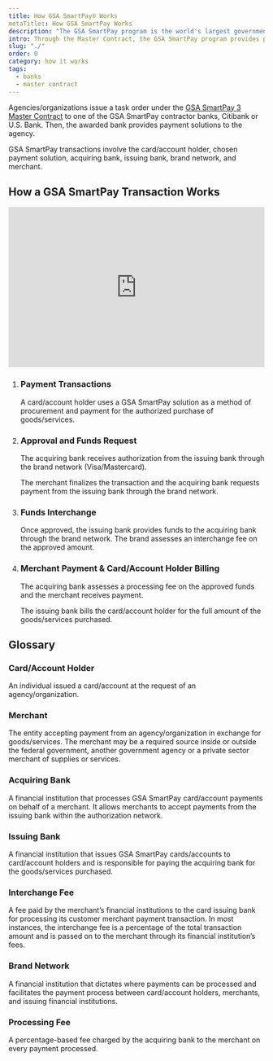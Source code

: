 ```yaml
---
title: How GSA SmartPay® Works
metaTitle:: How GSA SmartPay Works
description: "The GSA SmartPay program is the world's largest government charge card and commercial payment solutions program."
intro: Through the Master Contract, the GSA SmartPay program provides payment solutions to support mission needs.
slug: "./"
order: 0
category: how it works
tags:
  - banks
  - master contract
---
```


Agencies/organizations issue a task order under the [GSA SmartPay 3 Master Contract](/about/master-contract/) to one of the GSA SmartPay contractor banks, Citibank or U.S. Bank. Then, the awarded bank provides payment solutions to the agency.

GSA SmartPay transactions involve the card/account holder, chosen payment solution, acquiring bank, issuing bank, brand network, and merchant.

## How a GSA SmartPay Transaction Works

<iframe width="100%" height="315" src="https://www.youtube.com/embed/sfWxZlbZwgo?rel=0" title="YouTube video player" frameborder="0" allow="accelerometer; 
clipboard-write; encrypted-media; gyroscope; picture-in-picture; web-share" allowfullscreen sandbox="allow-scripts allow-same-origin allow-popups"></iframe>

<ol class="usa-process-list">
  <li class="usa-process-list__item">
    <h3 class="usa-process-list__heading">Payment Transactions</h3>
    <p class="margin-top-05">
      A card/account holder uses a GSA SmartPay solution as a method of procurement and payment for the authorized purchase of goods/services.
    </p>
  </li>
  <li class="usa-process-list__item">
    <h3 class="usa-process-list__heading">Approval and Funds Request</h3>
    <p>
      The acquiring bank receives authorization from the issuing bank through the brand network (Visa/Mastercard).
    </p>
    <p>
      The merchant finalizes the transaction and the acquiring bank requests payment from the issuing bank through the brand network.
    </p>
  </li>
  <li class="usa-process-list__item">
    <h3 class="usa-process-list__heading">Funds Interchange</h3>
    <p>
      Once approved, the issuing bank provides funds to the acquiring bank through the brand network. The brand assesses an interchange fee on the approved amount.
    </p>
  </li>
    <li class="usa-process-list__item">
    <h3 class="usa-process-list__heading">Merchant Payment & Card/Account Holder Billing</h3>
    <p>
      The acquiring bank assesses a processing fee on the approved funds and the merchant receives payment.
    </p>
    <p>
      The issuing bank bills the card/account holder for the full amount of the goods/services purchased.
    </p>  
  </li>
</ol>

## Glossary

### Card/Account Holder

An individual issued a card/account at the request of an agency/organization.

### Merchant

The entity accepting payment from an agency/organization in exchange for goods/services. The merchant may be a required source inside or outside the federal government, another government agency or a private sector merchant of supplies or services.

### Acquiring Bank

A financial institution that processes GSA SmartPay card/account payments on behalf of a merchant. It allows merchants to accept payments from the issuing bank within the authorization network.

### Issuing Bank

A financial institution that issues GSA SmartPay cards/accounts to card/account holders and is responsible for paying the acquiring bank for the goods/services purchased.

### Interchange Fee

A fee paid by the merchant’s financial institutions to the card issuing bank for processing its customer merchant payment transaction. In most instances, the interchange fee is a percentage of the total transaction amount and is passed on to the merchant through its financial institution’s fees.

### Brand Network

A financial institution that dictates where payments can be processed and facilitates the payment process between card/account holders, merchants, and issuing financial institutions.

### Processing Fee

A percentage-based fee charged by the acquiring bank to the merchant on every payment processed.
